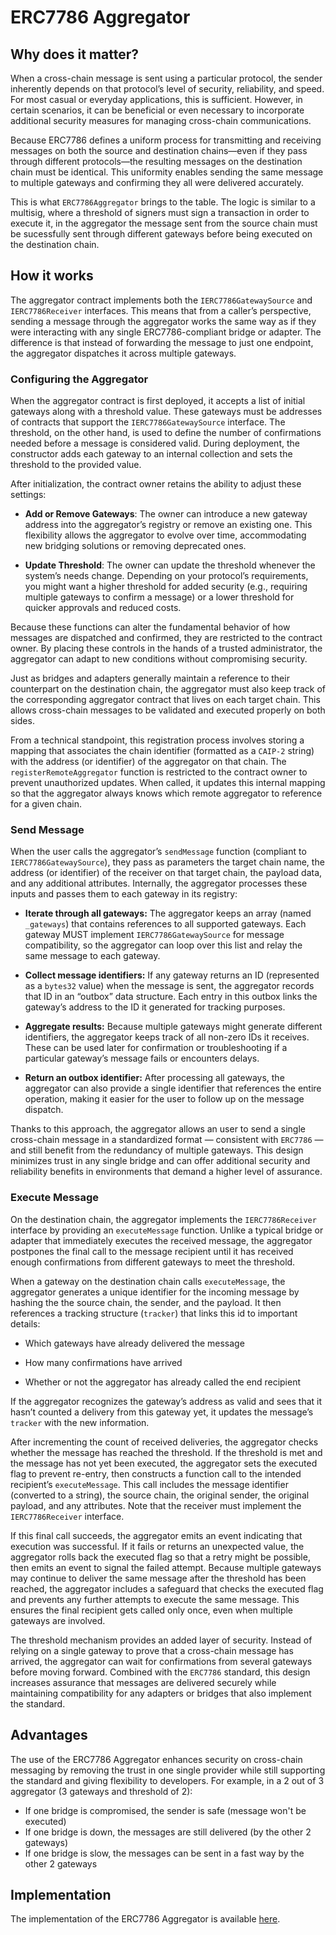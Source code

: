 # ERC7786 Aggregator

## Why does it matter?

When a cross-chain message is sent using a particular protocol, the sender inherently depends on that protocol’s level of security, reliability, and speed. For most casual or everyday applications, this is sufficient. However, in certain scenarios, it can be beneficial or even necessary to incorporate additional security measures for managing cross-chain communications.

Because ERC7786 defines a uniform process for transmitting and receiving messages on both the source and destination chains—even if they pass through different protocols—the resulting messages on the destination chain must be identical. This uniformity enables sending the same message to multiple gateways and confirming they all were delivered accurately.

This is what `ERC7786Aggregator` brings to the table. The logic is similar to a multisig, where a threshold of signers must sign a transaction in order to execute it, in the aggregator the message sent from the source chain must be sucessfully sent through different gateways before being executed on the destination chain.

## How it works

The aggregator contract implements both the `IERC7786GatewaySource` and `IERC7786Receiver` interfaces. This means that from a caller’s perspective, sending a message through the aggregator works the same way as if they were interacting with any single ERC7786-compliant bridge or adapter. The difference is that instead of forwarding the message to just one endpoint, the aggregator dispatches it across multiple gateways.



### Configuring the Aggregator

When the aggregator contract is first deployed, it accepts a list of initial gateways along with a threshold value. These gateways must be addresses of contracts that support the `IERC7786GatewaySource` interface. The threshold, on the other hand, is used to define the number of confirmations needed before a message is considered valid. During deployment, the constructor adds each gateway to an internal collection and sets the threshold to the provided value.

After initialization, the contract owner retains the ability to adjust these settings:

 - **Add or Remove Gateways**: The owner can introduce a new gateway address into the aggregator’s registry or remove an existing one. This flexibility allows the aggregator to evolve over time, accommodating new bridging solutions or removing deprecated ones.

 - **Update Threshold**: The owner can update the threshold whenever the system’s needs change. Depending on your protocol’s requirements, you might want a higher threshold for added security (e.g., requiring multiple gateways to confirm a message) or a lower threshold for quicker approvals and reduced costs.

Because these functions can alter the fundamental behavior of how messages are dispatched and confirmed, they are restricted to the contract owner. By placing these controls in the hands of a trusted administrator, the aggregator can adapt to new conditions without compromising security.

Just as bridges and adapters generally maintain a reference to their counterpart on the destination chain, the aggregator must also keep track of the corresponding aggregator contract that lives on each target chain. 
This allows cross-chain messages to be validated and executed properly on both sides.

From a technical standpoint, this registration process involves storing a mapping that associates the chain identifier (formatted as a `CAIP-2` string) with the address (or identifier) of the aggregator on that chain. The `registerRemoteAggregator` function is restricted to the contract owner to prevent unauthorized updates. When called, it updates this internal mapping so that the aggregator always knows which remote aggregator to reference for a given chain.

### Send Message

When the user calls the aggregator’s `sendMessage` function (compliant to `IERC7786GatewaySource`), they pass as parameters the target chain name, the address (or identifier) of the receiver on that target chain, the payload data, and any additional attributes. Internally, the aggregator processes these inputs and passes them to each gateway in its registry:

 - **Iterate through all gateways:** The aggregator keeps an array (named `_gateways`) that contains references to all supported gateways. Each gateway MUST implement `IERC7786GatewaySource` for message compatibility, so the aggregator can loop over this list and relay the same message to each gateway.

 - **Collect message identifiers:** If any gateway returns an ID (represented as a `bytes32` value) when the message is sent, the aggregator records that ID in an “outbox” data structure. Each entry in this outbox links the gateway’s address to the ID it generated for tracking purposes.

 - **Aggregate results:** Because multiple gateways might generate different identifiers, the aggregator keeps track of all non-zero IDs it receives. These can be used later for confirmation or troubleshooting if a particular gateway’s message fails or encounters delays.

 - **Return an outbox identifier:** After processing all gateways, the aggregator can also provide a single identifier that references the entire operation, making it easier for the user to follow up on the message dispatch.

Thanks to this approach, the aggregator allows an user to send a single cross-chain message in a standardized format — consistent with `ERC7786` — and still benefit from the redundancy of multiple gateways. This design minimizes trust in any single bridge and can offer additional security and reliability benefits in environments that demand a higher level of assurance.

### Execute Message

On the destination chain, the aggregator implements the `IERC7786Receiver` interface by providing an `executeMessage` function. Unlike a typical bridge or adapter that immediately executes the received message, the aggregator postpones the final call to the message recipient until it has received enough confirmations from different gateways to meet the threshold.

When a gateway on the destination chain calls  `executeMessage`, the aggregator generates a unique identifier for the incoming message by hashing the the source chain, the sender, and the payload. It then references a tracking structure (`tracker`) that links this id to important details: 

 - Which gateways have already delivered the message

 - How many confirmations have arrived

 - Whether or not the aggregator has already called the end recipient

If the aggregator recognizes the gateway’s address as valid and sees that it hasn’t counted a delivery from this gateway yet, it updates the message’s `tracker` with the new information.

After incrementing the count of received deliveries, the aggregator checks whether the message has reached the threshold. If the threshold is met and the message has not yet been executed, the aggregator sets the executed flag to prevent re-entry, then constructs a function call to the intended recipient’s `executeMessage`. 
This call includes the message identifier (converted to a string), the source chain, the original sender, the original payload, and any attributes. Note that the receiver must implement the `IERC7786Receiver` interface.

If this final call succeeds, the aggregator emits an event indicating that execution was successful. If it fails or returns an unexpected value, the aggregator rolls back the executed flag so that a retry might be possible, then emits an event to signal the failed attempt. Because multiple gateways may continue to deliver the same message after the threshold has been reached, the aggregator includes a safeguard that checks the executed flag and prevents any further attempts to execute the same message. This ensures the final recipient gets called only once, even when multiple gateways are involved.

The threshold mechanism provides an added layer of security. Instead of relying on a single gateway to prove that a cross-chain message has arrived, the aggregator can wait for confirmations
from several gateways before moving forward. Combined with the `ERC7786` standard, this design increases assurance that messages are delivered securely while maintaining compatibility for any adapters or bridges that also implement the standard.


## Advantages

The use of the ERC7786 Aggregator enhances security on cross-chain messaging by removing the trust in one single provider while still supporting the standard and giving flexibility to developers. For example, in a 2 out of 3 aggregator (3 gateways and threshold of 2):

 - If one bridge is compromised, the sender is safe (message won't be executed)
 - If one bridge is down, the messages are still delivered (by the other 2 gateways)
 - If one bridge is slow, the messages can be sent in a fast way by the other 2 gateways

## Implementation

The implementation of the ERC7786 Aggregator is available [here](https://github.com/OpenZeppelin/openzeppelin-community-contracts/blob/master/contracts/crosschain/ERC7786Aggregator.sol).




